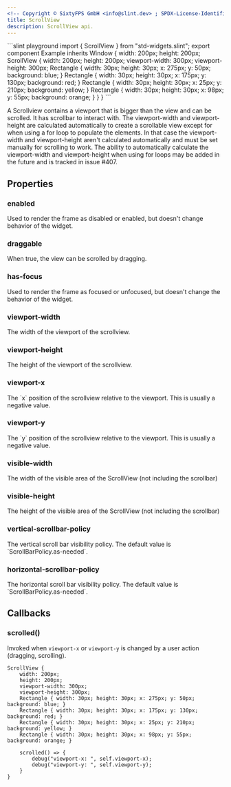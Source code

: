 ```yaml
---
<!-- Copyright © SixtyFPS GmbH <info@slint.dev> ; SPDX-License-Identifier: MIT -->
title: ScrollView
description: ScrollView api.
---
```



<CodeSnippetMD imagePath="/src/assets/generated/std-widgets-scrollview.png"  imageWidth="200" imageHeight="200"  imageAlt='scrollview example'>
```slint playground
import { ScrollView } from "std-widgets.slint";
export component Example inherits Window {
    width: 200px;
    height: 200px;
    ScrollView {
        width: 200px;
        height: 200px;
        viewport-width: 300px;
        viewport-height: 300px;
        Rectangle { width: 30px; height: 30px; x: 275px; y: 50px; background: blue; }
        Rectangle { width: 30px; height: 30px; x: 175px; y: 130px; background: red; }
        Rectangle { width: 30px; height: 30px; x: 25px; y: 210px; background: yellow; }
        Rectangle { width: 30px; height: 30px; x: 98px; y: 55px; background: orange; }
    }
}
```
</CodeSnippetMD>

A Scrollview contains a viewport that is bigger than the view and can be
scrolled. It has scrollbar to interact with. The viewport-width and
viewport-height are calculated automatically to create a scrollable view
except for when using a for loop to populate the elements. In that case
the viewport-width and viewport-height aren't calculated automatically
and must be set manually for scrolling to work. The ability to
automatically calculate the viewport-width and viewport-height when
using for loops may be added in the future and is tracked in issue #407.

## Properties

### enabled
<SlintProperty propName="enabled" typeName="bool" defaultValue="true">
Used to render the frame as disabled or enabled, but doesn't change behavior of the widget.
</SlintProperty>

### draggable
<SlintProperty propName="draggable" typeName="bool" defaultValue="false" propertyVisibility="in">
When true, the view can be scrolled by dragging.
</SlintProperty>

### has-focus
<SlintProperty propName="has-focus" typeName="bool" defaultValue="false" propertyVisibility="in-out">
Used to render the frame as focused or unfocused, but doesn't change the behavior of the widget.
</SlintProperty>

### viewport-width
<SlintProperty propName="viewport-width" typeName="length" propertyVisibility="in-out">
The width of the viewport of the scrollview.
</SlintProperty>

### viewport-height
<SlintProperty propName="viewport-height" typeName="length" propertyVisibility="in-out">
The height of the viewport of the scrollview.
</SlintProperty>

### viewport-x
<SlintProperty propName="viewport-x" typeName="length" propertyVisibility="in-out">
The `x` position of the scrollview relative to the viewport. This is usually a negative value.
</SlintProperty>

### viewport-y
<SlintProperty propName="viewport-y" typeName="length" propertyVisibility="in-out">
The `y` position of the scrollview relative to the viewport. This is usually a negative value.
</SlintProperty>

### visible-width
<SlintProperty propName="visible-width" typeName="length" propertyVisibility="out">
The width of the visible area of the ScrollView (not including the scrollbar)
</SlintProperty>

### visible-height
<SlintProperty propName="visible-height" typeName="length" propertyVisibility="out">
The height of the visible area of the ScrollView (not including the scrollbar)
</SlintProperty>

### vertical-scrollbar-policy
<SlintProperty propName="vertical-scrollbar-policy" typeName="enum" enumName="ScrollBarPolicy">
The vertical scroll bar visibility policy. The default value is `ScrollBarPolicy.as-needed`.
</SlintProperty>

### horizontal-scrollbar-policy
<SlintProperty propName="horizontal-scrollbar-policy" typeName="enum" enumName="ScrollBarPolicy">
The horizontal scroll bar visibility policy. The default value is `ScrollBarPolicy.as-needed`.
</SlintProperty>

## Callbacks

### scrolled()
Invoked when `viewport-x` or `viewport-y` is changed by a user action (dragging, scrolling).

```slint {11-14}
ScrollView {
    width: 200px;
    height: 200px;
    viewport-width: 300px;
    viewport-height: 300px;
    Rectangle { width: 30px; height: 30px; x: 275px; y: 50px; background: blue; }
    Rectangle { width: 30px; height: 30px; x: 175px; y: 130px; background: red; }
    Rectangle { width: 30px; height: 30px; x: 25px; y: 210px; background: yellow; }
    Rectangle { width: 30px; height: 30px; x: 98px; y: 55px; background: orange; }

    scrolled() => {
        debug("viewport-x: ", self.viewport-x);
        debug("viewport-y: ", self.viewport-y);
    }
}
```
